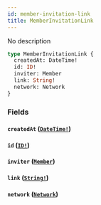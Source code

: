 ```yaml
---
id: member-invitation-link
title: MemberInvitationLink
---
```


No description

```graphql
type MemberInvitationLink {
  createdAt: DateTime!
  id: ID!
  inviter: Member
  link: String!
  network: Network
}
```

### Fields

#### `createdAt` ([`DateTime!`](/docs/graphql/scalars/date-time))

#### `id` ([`ID!`](/docs/graphql/scalars/id))

#### `inviter` ([`Member`](/docs/graphql/objects/member))

#### `link` ([`String!`](/docs/graphql/scalars/string))

#### `network` ([`Network`](/docs/graphql/objects/network))
